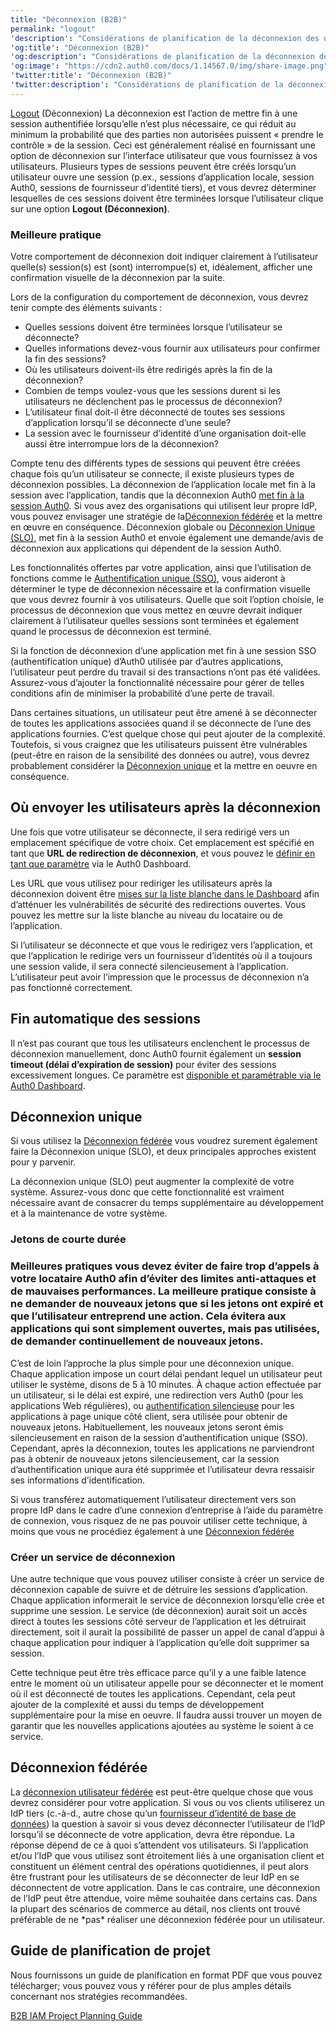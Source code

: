 ```yaml
---
title: "Déconnexion (B2B)"
permalink: "logout"
'description': "Considérations de planification de la déconnexion des utilisateurs pour votre implémentation IAM B2B."
'og:title': "Déconnexion (B2B)"
'og:description': "Considérations de planification de la déconnexion des utilisateurs pour votre implémentation IAM B2B."
'og:image': "https://cdn2.auth0.com/docs/1.14567.0/img/share-image.png"
'twitter:title': "Déconnexion (B2B)"
'twitter:description': "Considérations de planification de la déconnexion des utilisateurs pour votre implémentation IAM B2B."
---
```


[Logout](/docs/fr-ca/authenticate/login/logout) (Déconnexion) La déconnexion est l’action de mettre fin à une session authentifiée lorsqu’elle n’est plus nécessaire, ce qui réduit au minimum la probabilité que des parties non autorisées puissent « prendre le contrôle » de la session. Ceci est généralement réalisé en fournissant une option de déconnexion sur l’interface utilisateur que vous fournissez à vos utilisateurs. Plusieurs types de sessions peuvent être créés lorsqu’un utilisateur ouvre une session (p.ex., sessions d’application locale, session Auth0, sessions de fournisseur d’identité tiers), et vous devrez déterminer lesquelles de ces sessions doivent être terminées lorsque l’utilisateur clique sur une option **Logout (Déconnexion)**.

### Meilleure pratique

Votre comportement de déconnexion doit indiquer clairement à l’utilisateur quelle(s) session(s) est (sont) interrompue(s) et, idéalement, afficher une confirmation visuelle de la déconnexion par la suite.

Lors de la configuration du comportement de déconnexion, vous devrez tenir compte des éléments suivants :

* Quelles sessions doivent être terminées lorsque l’utilisateur se déconnecte?
* Quelles informations devez-vous fournir aux utilisateurs pour confirmer la fin des sessions?
* Où les utilisateurs doivent-ils être redirigés après la fin de la déconnexion?
* Combien de temps voulez-vous que les sessions durent si les utilisateurs ne déclenchent pas le processus de déconnexion?
* L’utilisateur final doit-il être déconnecté de toutes ses sessions d’application lorsqu’il se déconnecte d’une seule?
* La session avec le fournisseur d’identité d’une organisation doit-elle aussi être interrompue lors de la déconnexion?

Compte tenu des différents types de sessions qui peuvent être créées chaque fois qu’un utilisateur se connecte, il existe plusieurs types de déconnexion possibles. La déconnexion de l’application locale met fin à la session avec l’application, tandis que la déconnexion Auth0 [met fin à la session Auth0](https://auth0.com/docs/logout/guides/logout-auth0). Si vous avez des organisations qui utilisent leur propre <Tooltip href="/docs/docs/fr-ca/glossary?term=idp" tip="Fournisseur d’identité (IdP)
Service de stockage et de gestion des identités numériques." cta="Voir le glossaire">IdP</Tooltip>, vous pouvez envisager une stratégie de la[Déconnexion fédérée](#federated-logout) et la mettre en œuvre en conséquence. Déconnexion globale ou [Déconnexion Unique (SLO)](https://auth0.com/docs/logout/guides/logout-applications), met fin à la session Auth0 et envoie également une demande/avis de déconnexion aux applications qui dépendent de la session Auth0.

Les fonctionnalités offertes par votre application, ainsi que l’utilisation de fonctions comme le [Authentification unique (SSO)](https://auth0.com/docs/sso), vous aideront à déterminer le type de déconnexion nécessaire et la confirmation visuelle que vous devrez fournir à vos utilisateurs. Quelle que soit l’option choisie, le processus de déconnexion que vous mettez en œuvre devrait indiquer clairement à l’utilisateur quelles sessions sont terminées et également quand le processus de déconnexion est terminé.

<Warning>

Si la fonction de déconnexion d’une application met fin à une session SSO (authentification unique) d’Auth0 utilisée par d’autres applications, l’utilisateur peut perdre du travail si des transactions n’ont pas été validées. Assurez-vous d’ajouter la fonctionnalité nécessaire pour gérer de telles conditions afin de minimiser la probabilité d’une perte de travail.

</Warning>

Dans certaines situations, un utilisateur peut être amené à se déconnecter de toutes les applications associées quand il se déconnecte de l’une des applications fournies. C’est quelque chose qui peut ajouter de la complexité. Toutefois, si vous craignez que les utilisateurs puissent être vulnérables (peut-être en raison de la sensibilité des données ou autre), vous devrez probablement considérer la [Déconnexion unique](#single-logout) et la mettre en oeuvre en conséquence.

## Où envoyer les utilisateurs après la déconnexion

Une fois que votre utilisateur se déconnecte, il sera redirigé vers un emplacement spécifique de votre choix. Cet emplacement est spécifié en tant que **URL de redirection de déconnexion**, et vous pouvez le [définir en tant que paramètre](https://auth0.com/docs/logout/guides/redirect-users-after-logout) via le <Tooltip href="/docs/docs/fr-ca/glossary?term=auth0-dashboard" tip="Auth0 Dashboard
Principal produit d’Auth0 pour configurer vos services." cta="Voir le glossaire">Auth0 Dashboard</Tooltip>.

Les URL que vous utilisez pour rediriger les utilisateurs après la déconnexion doivent être [mises sur la liste blanche dans le Dashboard](https://auth0.com/docs/logout#redirect-users-after-logout) afin d’atténuer les vulnérabilités de sécurité des redirections ouvertes. Vous pouvez les mettre sur la liste blanche au niveau du locataire ou de l’application.

<Callout icon="file-lines" color="#0EA5E9" iconType="regular">

Si l’utilisateur se déconnecte et que vous le redirigez vers l’application, et que l’application le redirige vers un fournisseur d’identités où il a toujours une session valide, il sera connecté silencieusement à l’application. L’utilisateur peut avoir l’impression que le processus de déconnexion n’a pas fonctionné correctement.

</Callout>

## Fin automatique des sessions

Il n’est pas courant que tous les utilisateurs enclenchent le processus de déconnexion manuellement, donc Auth0 fournit également un **session timeout (délai d’expiration de session)** pour éviter des sessions excessivement longues. Ce paramètre est [disponible et paramétrable via le Auth0 Dashboard](https://auth0.com/docs/dashboard/reference/settings-tenant#login-session-management).

## Déconnexion unique

Si vous utilisez la [Déconnexion fédérée](#federated-logout) vous voudrez surement également faire la Déconnexion unique (SLO), et deux principales approches existent pour y parvenir.

<Warning>

La déconnexion unique (SLO) peut augmenter la complexité de votre système. Assurez-vous donc que cette fonctionnalité est vraiment nécessaire avant de consacrer du temps supplémentaire au développement et à la maintenance de votre système.

</Warning>

### Jetons de courte durée

### Meilleures pratiques vous devez éviter de faire trop d’appels à votre locataire Auth0 afin d’éviter des limites anti-attaques et de mauvaises performances. La meilleure pratique consiste à ne demander de nouveaux jetons que si les jetons ont expiré et que l’utilisateur entreprend une action. Cela évitera aux applications qui sont simplement ouvertes, mais pas utilisées, de demander continuellement de nouveaux jetons.

C’est de loin l’approche la plus simple pour une déconnexion unique. Chaque application impose un court délai pendant lequel un utilisateur peut utiliser le système, disons de 5 à 10 minutes. À chaque action effectuée par un utilisateur, si le délai est expiré, une redirection vers Auth0 (pour les applications Web régulières), ou [authentification silencieuse](/docs/fr-ca/authenticate/login/configure-silent-authentication) pour les applications à page unique côté client, sera utilisée pour obtenir de nouveaux jetons. Habituellement, les nouveaux jetons seront émis silencieusement en raison de la session d’authentification unique (<Tooltip href="/docs/docs/fr-ca/glossary?term=single-sign-on" tip="Authentification unique (SSO)
Service qui, après qu’un utilisateur se soit connecté à une application, le connecte automatiquement à d’autres applications." cta="Voir le glossaire">SSO</Tooltip>). Cependant, après la déconnexion, toutes les applications ne parviendront pas à obtenir de nouveaux jetons silencieusement, car la session d’authentification unique aura été supprimée et l’utilisateur devra ressaisir ses informations d’identification.

<Warning>

Si vous transférez automatiquement l’utilisateur directement vers son propre IdP dans le cadre d’une connexion d’entreprise à l’aide du paramètre de connexion, vous risquez de ne pas pouvoir utiliser cette technique, à moins que vous ne procédiez également à une [Déconnexion fédérée](#federated-logout)

</Warning>

### Créer un service de déconnexion

Une autre technique que vous pouvez utiliser consiste à créer un service de déconnexion capable de suivre et de détruire les sessions d’application. Chaque application informerait le service de déconnexion lorsqu’elle crée et supprime une session. Le service (de déconnexion) aurait soit un accès direct à toutes les sessions côté serveur de l’application et les détruirait directement, soit il aurait la possibilité de passer un appel de canal d’appui à chaque application pour indiquer à l’application qu’elle doit supprimer sa session.

Cette technique peut être très efficace parce qu’il y a une faible latence entre le moment où un utilisateur appelle pour se déconnecter et le moment où il est déconnecté de toutes les applications. Cependant, cela peut ajouter de la complexité et aussi du temps de développement supplémentaire pour la mise en oeuvre. Il faudra aussi trouver un moyen de garantir que les nouvelles applications ajoutées au système le soient à ce service.

## Déconnexion fédérée

La [déconnexion utilisateur fédérée](/docs/fr-ca/authenticate/login/logout/log-users-out-of-idps) est peut-être quelque chose que vous devrez considérer pour votre application. Si vous ou vos clients utiliserez un IdP tiers (c.-à-d., autre chose qu’un [fournisseur d’identité de base de données](/docs/fr-ca/connections/database)) la question à savoir si vous devez déconnecter l’utilisateur de l’IdP lorsqu’il se déconnecte de votre application, devra être répondue. La réponse dépend de ce à quoi s’attendent vos utilisateurs. Si l’application et/ou l’IdP que vous utilisez sont étroitement liés à une organisation client et constituent un élément central des opérations quotidiennes, il peut alors être frustrant pour les utilisateurs de se déconnecter de leur IdP en se déconnectent de votre application. Dans le cas contraire, une déconnexion de l’IdP peut être attendue, voire même souhaitée dans certains cas. Dans la plupart des scénarios de commerce au détail, nos clients ont trouvé préférable de ne \*pas\* réaliser une déconnexion fédérée pour un utilisateur.

## Guide de planification de projet

Nous fournissons un guide de planification en format PDF que vous pouvez télécharger; vous pouvez vous y référer pour de plus amples détails concernant nos stratégies recommandées.

[B2B IAM Project Planning Guide](//assets.ctfassets.net/cdy7uua7fh8z/63F0WOPJdVzsPMxV1Xvp8x/7a329487c5e890d8e820f6a48983b46a/B2B_Project_Planning.pdf)
